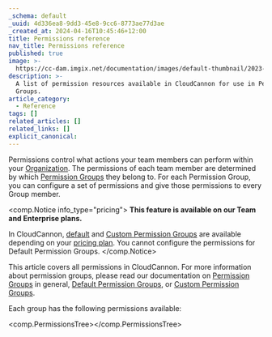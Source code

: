 ```yaml
---
_schema: default
_uuid: 4d336ea8-9dd3-45e8-9cc6-8773ae77d3ae
_created_at: 2024-04-16T10:45:46+12:00
title: Permissions reference
nav_title: Permissions reference
published: true
image: >-
  https://cc-dam.imgix.net/documentation/images/default-thumbnail/2023-Q4/CloudCannon-Documentation-Thumbnail.png
description: >-
  A list of permission resources available in CloudCannon for use in Permission
  Groups.
article_category:
  - Reference
tags: []
related_articles: []
related_links: []
explicit_canonical:
---
```

Permissions control what actions your team members can perform within your [Organization](/documentation/articles/what-is-an-organization/). The permissions of each team member are determined by which [Permission Groups](/documentation/articles/what-are-permission-groups/) they belong to. For each Permission Group, you can configure a set of permissions and give those permissions to every Group member.

<comp.Notice info_type="pricing">
  **This feature is available on our Team and Enterprise plans.**

  In CloudCannon, [default](/documentation/articles/what-are-default-permission-groups/) and [Custom Permission Groups](/documentation/articles/what-are-custom-permission-groups/) are available depending on your [pricing plan](/pricing/). You cannot configure the permissions for Default Permission Groups.
</comp.Notice>

This article covers all permissions in CloudCannon. For more information about permission groups, please read our documentation on [Permission Groups](/documentation/articles/what-are-permission-groups/) in general, [Default Permission Groups](/documentation/articles/what-are-default-permission-groups/), or [Custom Permission Groups](/documentation/articles/what-are-custom-permission-groups/).

Each group has the following permissions available:

<comp.PermissionsTree></comp.PermissionsTree>
